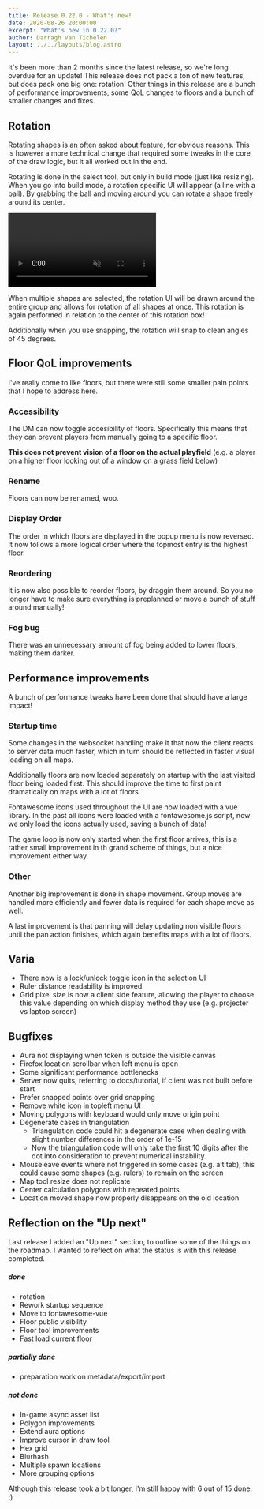 ```yaml
---
title: Release 0.22.0 - What's new!
date: 2020-08-26 20:00:00
excerpt: "What's new in 0.22.0?"
author: Darragh Van Tichelen
layout: ../../layouts/blog.astro
---
```


It's been more than 2 months since the latest release, so we're long overdue for an update!
This release does not pack a ton of new features, but does pack one big one: rotation!
Other things in this release are a bunch of performance improvements, some QoL changes to floors and a bunch of smaller changes and fixes.

## Rotation

Rotating shapes is an often asked about feature, for obvious reasons.
This is however a more technical change that required some tweaks in the core of the draw logic,
but it all worked out in the end.

Rotating is done in the select tool, but only in build mode (just like resizing).
When you go into build mode, a rotation specific UI will appear (a line with a ball).
By grabbing the ball and moving around you can rotate a shape freely around its center.

<video autoplay loop muted style="max-width: min(680px, 75vw);">
    <source src="/blog/release-0.22/rotation.webm" type="video/webm" />
    <source src="/blog/release-0.22/rotation.mp4" type="video/mp4" />
</video>

When multiple shapes are selected, the rotation UI will be drawn around the entire group and allows for rotation of all shapes at once.
This rotation is again performed in relation to the center of this rotation box!

Additionally when you use snapping, the rotation will snap to clean angles of 45 degrees.

## Floor QoL improvements

I've really come to like floors, but there were still some smaller pain points that I hope to address here.

### Accessibility

The DM can now toggle accesibility of floors. Specifically this means that they can prevent players from manually going to a specific floor.

**This does not prevent vision of a floor on the actual playfield** (e.g. a player on a higher floor looking out of a window on a grass field below)

### Rename

Floors can now be renamed, woo.

### Display Order

The order in which floors are displayed in the popup menu is now reversed. It now follows a more logical order where the topmost entry is the highest floor.

### Reordering

It is now also possible to reorder floors, by draggin them around. So you no longer have to make sure everything is preplanned or move a bunch of stuff around manually!

### Fog bug

There was an unnecessary amount of fog being added to lower floors, making them darker.

## Performance improvements

A bunch of performance tweaks have been done that should have a large impact!

### Startup time

Some changes in the websocket handling make it that now the client reacts to server data much faster,
which in turn should be reflected in faster visual loading on all maps.

Additionally floors are now loaded separately on startup with the last visited floor being loaded first.
This should improve the time to first paint dramatically on maps with a lot of floors.

Fontawesome icons used throughout the UI are now loaded with a vue library. In the past all icons were loaded with a fontawesome.js script, now we only load the icons actually used, saving a bunch of data!

The game loop is now only started when the first floor arrives, this is a rather small improvement in th grand scheme of things, but a nice improvement either way.

### Other

Another big improvement is done in shape movement. Group moves are handled more efficiently and fewer data is required for each shape move as well.

A last improvement is that panning will delay updating non visible floors until the pan action finishes, which again benefits maps with a lot of floors.

## Varia

- There now is a lock/unlock toggle icon in the selection UI
- Ruler distance readability is improved
- Grid pixel size is now a client side feature, allowing the player to choose this value depending on which display method they use (e.g. projecter vs laptop screen)

## Bugfixes

- Aura not displaying when token is outside the visible canvas
- Firefox location scrollbar when left menu is open
- Some significant performance bottlenecks
- Server now quits, referring to docs/tutorial, if client was not built before start
- Prefer snapped points over grid snapping
- Remove white icon in topleft menu UI
- Moving polygons with keyboard would only move origin point
- Degenerate cases in triangulation
    - Triangulation code could hit a degenerate case when dealing with slight number differences in the order of 1e-15
    - Now the triangulation code will only take the first 10 digits after the dot into consideration to prevent numerical instability.
- Mouseleave events where not triggered in some cases (e.g. alt tab), this could cause some shapes (e.g. rulers) to remain on the screen
- Map tool resize does not replicate
- Center calculation polygons with repeated points
- Location moved shape now properly disappears on the old location

## Reflection on the "Up next"

Last release I added an "Up next" section, to outline some of the things on the roadmap. I wanted to reflect on what the status is with this release completed.

##### done

- rotation
- Rework startup sequence
- Move to fontawesome-vue
- Floor public visibility
- Floor tool improvements
- Fast load current floor

##### partially done

- preparation work on metadata/export/import

##### not done

- In-game async asset list
- Polygon improvements
- Extend aura options
- Improve cursor in draw tool
- Hex grid
- Blurhash
- Multiple spawn locations
- More grouping options

Although this release took a bit longer, I'm still happy with 6 out of 15 done. :)

